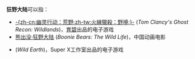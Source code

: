 '''狂野大陆'''可以指：
*[[火線獵殺：野境|-{zh-cn:幽灵行动：荒野;zh-tw:火線獵殺：野境;}-]] (''Tom Clancy's Ghost Recon: Wildlands'')，[[育碧|育碧]]出品的电子游戏
*[[熊出没·狂野大陆|熊出没·狂野大陆]] (''Boonie Bears: The Wild Life'')，中国动画电影
*{{le|野生大地 (电子游戏)|Wild Earth (video game)}} (''Wild Earth'')，Super X工作室出品的电子游戏

{{disambig|K狂|Cat=四字消歧义}}